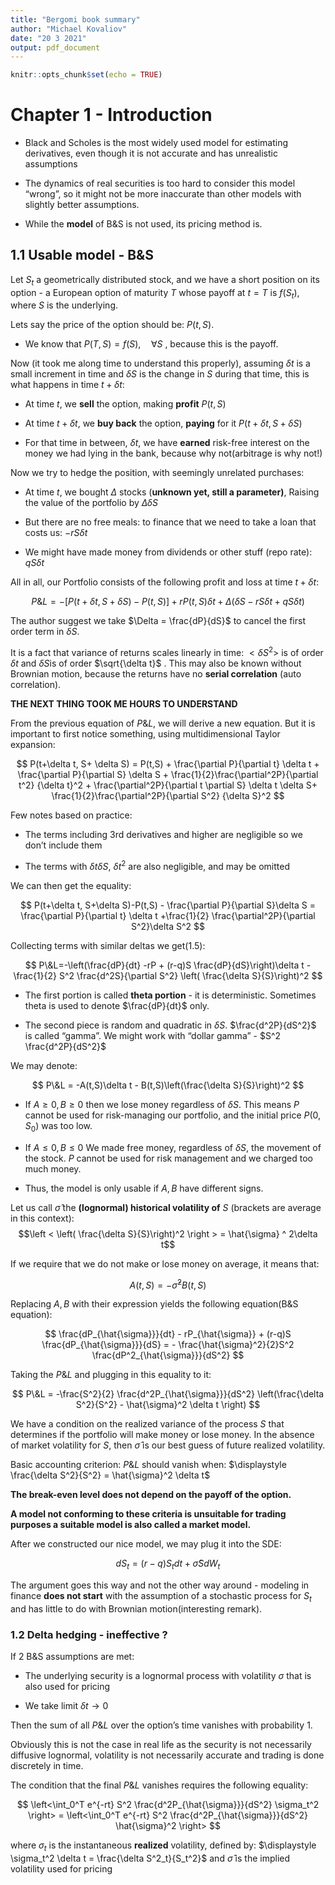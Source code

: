 ```yaml
---
title: "Bergomi book summary"
author: "Michael Kovaliov"
date: "20 3 2021"
output: pdf_document
---
```


```r
knitr::opts_chunk$set(echo = TRUE)
```

# Chapter 1 - Introduction

-   Black and Scholes is the most widely used model for estimating derivatives, even though it is not accurate and has unrealistic assumptions

-   The dynamics of real securities is too hard to consider this model "wrong", so it might not be more inaccurate than other models with slightly better assumptions.

-   While the **model** of B&S is not used, its pricing method is.

## 1.1 Usable model - B&S

Let $S_t$ a geometrically distributed stock, and we have a short position on its option - a European option of maturity $T$ whose payoff at $t=T$ is $f(S_t)$, where $S$ is the underlying.

Lets say the price of the option should be: $P(t,S)$.

-   We know that $P(T,S)=f(S),\quad \forall S$ , because this is the payoff.

Now (it took me along time to understand this properly), assuming $\delta t$ is a small increment in time and $\delta S$ is the change in $S$ during that time, this is what happens in time $t+\delta t$:

-   At time $t$, we **sell** the option, making **profit** $P(t,S)$

-   At time $t+\delta t$, we **buy back** the option, **paying** for it $P(t+\delta t, S+\delta S)$

-   For that time in between, $\delta t$, we have **earned** risk-free interest on the money we had lying in the bank, because why not(arbitrage is why not!)

Now we try to hedge the position, with seemingly unrelated purchases:

-   At time $t$, we bought $\Delta$ stocks (**unknown yet, still a parameter)**, Raising the value of the portfolio by $\Delta\delta S$

-   But there are no free meals: to finance that we need to take a loan that costs us: $-rS\delta t$

-   We might have made money from dividends or other stuff (repo rate): $qS\delta t$

All in all, our Portfolio consists of the following profit and loss at time $t + \delta t$:

$$
P\&L = -[P(t+\delta t,S+\delta S)-P(t,S)]+rP(t,S)\delta t+\Delta(\delta S - rS\delta t + q S \delta t)
$$

The author suggest we take $\Delta = \frac{dP}{dS}$ to cancel the first order term in $\delta S$.

It is a fact that variance of returns scales linearly in time: $<\delta S^2>$ is of order $\delta t$ and $\delta S$is of order $\sqrt{\delta t}$ . This may also be known without Brownian motion, because the returns have no **serial correlation** (auto correlation).

**THE NEXT THING TOOK ME HOURS TO UNDERSTAND**

From the previous equation of $P\&L$, we will derive a new equation. But it is important to first notice something, using multidimensional Taylor expansion:

$$
P(t+\delta t, S+ \delta S) = P(t,S) + \frac{\partial P}{\partial t} \delta t + 
\frac{\partial P}{\partial S} \delta S + \frac{1}{2}\frac{\partial^2P}{\partial t^2} {\delta t}^2 + \frac{\partial^2P}{\partial t \partial S} \delta t  \delta S+ \frac{1}{2}\frac{\partial^2P}{\partial S^2} {\delta S}^2
$$

Few notes based on practice:

-   The terms including 3rd derivatives and higher are negligible so we don't include them

-   The terms with $\delta t \delta S$, $\delta t^2$ are also negligible, and may be omitted

We can then get the equality:

$$
P(t+\delta t, S+\delta S)-P(t,S) - \frac{\partial P}{\partial S}\delta S = \frac{\partial P}{\partial t} \delta t +\frac{1}{2} \frac{\partial^2P}{\partial S^2}\delta S^2
$$

Collecting terms with similar deltas we get(1.5):

$$
P\&L=-\left(\frac{dP}{dt} -rP + (r-q)S \frac{dP}{dS}\right)\delta t - \frac{1}{2} S^2 \frac{d^2S}{\partial S^2}  \left( \frac{\delta S}{S}\right)^2
$$

-   The first portion is called **theta portion** - it is deterministic. Sometimes theta is used to denote $\frac{dP}{dt}$ only.

-   The second piece is random and quadratic in $\delta S$. $\frac{d^2P}{dS^2}$ is called "gamma". We might work with "dollar gamma" - $S^2 \frac{d^2P}{dS^2}$

We may denote:

$$
P\&L = -A(t,S)\delta t - B(t,S)\left(\frac{\delta S}{S}\right)^2
$$

-   If $A\ge0,B\ge0$ then we lose money regardless of $\delta S$. This means $P$ cannot be used for risk-managing our portfolio, and the initial price $P(0,S_0)$ was too low.

-   If $A\le0,B\le0$ We made free money, regardless of $\delta S$, the movement of the stock. $P$ cannot be used for risk management and we charged too much money.

-   Thus, the model is only usable if $A,B$ have different signs.

Let us call $\hat{\sigma }$ the **(lognormal) historical volatility of** $S$ (brackets are average in this context): $$\left < \left( \frac{\delta S}{S}\right)^2 \right > = \hat{\sigma} ^ 2\delta t$$

If we require that we do not make or lose money on average, it means that:

$$
A(t,S) = -\hat{\sigma}^2 B(t,S)
$$

Replacing $A,B$ with their expression yields the following equation(B&S equation):

$$
\frac{dP_{\hat{\sigma}}}{dt} - rP_{\hat{\sigma}} + (r-q)S \frac{dP_{\hat{\sigma}}}{dS} = - \frac{\hat{\sigma}^2}{2}S^2 \frac{dP^2_{\hat{\sigma}}}{dS^2}
$$

Taking the $P\&L$ and plugging in this equality to it:

$$
P\&L = -\frac{S^2}{2} \frac{d^2P_{\hat{\sigma}}}{dS^2} \left(\frac{\delta S^2}{S^2} - \hat{\sigma}^2 \delta t \right)
$$

We have a condition on the realized variance of the process $S$ that determines if the portfolio will make money or lose money. In the absence of market volatility for $S$, then $\hat{\sigma}$ is our best guess of future realized volatility.

Basic accounting criterion: $P\&L$ should vanish when: $\displaystyle \frac{\delta S^2}{S^2} = \hat{\sigma}^2 \delta t$

**The break-even level does not depend on the payoff of the option.**

**A model not conforming to these criteria is unsuitable for trading purposes a suitable model is also called a market model.**

After we constructed our nice model, we may plug it into the SDE:

$$
dS_t=(r-q)S_tdt +\hat{\sigma} S dW_t
$$

The argument goes this way and not the other way around - modeling in finance **does not start** with the assumption of a stochastic process for $S_t$ and has little to do with Brownian motion(interesting remark).

### 1.2 Delta hedging - ineffective ?

If 2 B&S assumptions are met:

-   The underlying security is a lognormal process with volatility $\sigma$ that is also used for pricing

-   We take limit $\delta t \to 0$

Then the sum of all $P\&L$ over the option's time vanishes with probability 1.

Obviously this is not the case in real life as the security is not necessarily diffusive lognormal, volatility is not necessarily accurate and trading is done discretely in time.

The condition that the final $P\&L$ vanishes requires the following equality:

$$
\left<\int_0^T e^{-rt} S^2 \frac{d^2P_{\hat{\sigma}}}{dS^2} \sigma_t^2 \right> = \left<\int_0^T e^{-rt} S^2 \frac{d^2P_{\hat{\sigma}}}{dS^2} \hat{\sigma}^2 \right>
$$

where $\sigma_t$ is the instantaneous **realized** volatility, defined by: $\displaystyle \sigma_t^2 \delta t = \frac{\delta S^2_t}{S_t^2}$ and $\hat{\sigma}$ is the implied volatility used for pricing
